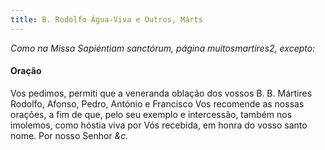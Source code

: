 ```yaml
---
title: B. Rodolfo Água-Viva e Outros, Márts
---
```


<em>Como na Missa Sapiéntiam sanctórum, página muitosmartires2, excepto:</em>

#### Oração

Vos pedimos, permiti que a veneranda oblação dos vossos B. B. Mártires
Rodolfo, Afonso, Pedro, António e Francisco Vos recomende as nossas
orações, a fim de que, pelo seu exemplo e intercessão, também nos
imolemos, como hóstia viva por Vós recebida, em honra do vosso santo nome.
Por nosso Senhor <em>&c.</em>
